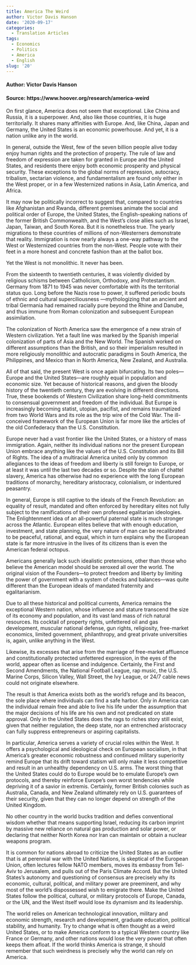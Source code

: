 ```yaml
---
title: America The Weird
author: Victor Davis Hanson
date: '2020-09-17'
categories:
  - Translation Articles
tags:
  - Economics
  - Politics
  - America
  - English
slug: '20'
---
```


#### Author: Victor Davis Hanson

#### Source: https://www.hoover.org/research/america-weird

On first glance, America does not seem that exceptional. Like China and Russia, it is a superpower. And, also like those countries, it is huge territorially. It shares many affinities with Europe. And, like China, Japan and Germany, the United States is an economic powerhouse. And yet, it is a nation unlike any in the world.

In general, outside the West, few of the seven billion people alive today enjoy human rights and the protection of property. The rule of law and freedom of expression are taken for granted in Europe and the United States, and residents there enjoy both economic prosperity and physical security. These exceptions to the global norms of repression, autocracy, tribalism, sectarian violence, and fundamentalism are found only either in the West proper, or in a few Westernized nations in Asia, Latin America, and Africa.

It may now be politically incorrect to suggest that, compared to countries like Afghanistan and Rwanda, different premises animate the social and political order of Europe, the United States, the English-speaking nations of the former British Commonwealth, and the West’s close allies such as Israel, Japan, Taiwan, and South Korea. But it is nonetheless true. The yearly migrations to these countries of millions of non-Westerners demonstrate that reality. Immigration is now nearly always a one-way pathway to the West or Westernized countries from the non-West. People vote with their feet in a more honest and concrete fashion than at the ballot box.

Yet the West is not monolithic. It never has been.

From the sixteenth to twentieth centuries, it was violently divided by religious schisms between Catholicism, Orthodoxy, and Protestantism. Germany from 1871 to 1945 was never comfortable with its the territorial status quo. Long before the Nazis rose to power, it suffered periodic bouts of ethnic and cultural superciliousness —mythologizing that an ancient and tribal Germania had remained racially pure beyond the Rhine and Danube, and thus immune from Roman colonization and subsequent European assimilation.

The colonization of North America saw the emergence of a new strain of Western civilization. Yet a fault line was marked by the Spanish imperial colonization of parts of Asia and the New World. The Spanish worked on different assumptions than the British, and so their imperialism resulted in more religiously monolithic and autocratic paradigms in South America, the Philippines, and Mexico than in North America, New Zealand, and Australia. 

All of that said, the present West is once again bifurcating. Its two poles—Europe and the United States—are roughly equal in population and economic size. Yet because of historical reasons, and given the bloody history of the twentieth century, they are evolving in different directions. True, these bookends of Western Civilization share long-held commitments to consensual government and freedom of the individual. But Europe is increasingly becoming statist, utopian, pacifist, and remains traumatized from two World Wars and its role as the trip wire of the Cold War. The ill-conceived framework of the European Union is far more like the articles of the old Confederacy than the U.S. Constitution.

Europe never had a vast frontier like the United States, or a history of mass immigration. Again, neither its individual nations nor the present European Union embrace anything like the values of the U.S. Constitution and its Bill of Rights. The idea of a multiracial America united only by common allegiances to the ideas of freedom and liberty is still foreign to Europe, or at least it was until the last two decades or so. Despite the stain of chattel slavery, America has otherwise had no experience with the long European traditions of monarchy, hereditary aristocracy, colonialism, or indentured peasantry.

In general, Europe is still captive to the ideals of the French Revolution: an equality of result, mandated and often enforced by hereditary elites not fully subject to the ramifications of their own professed egalitarian ideologies. The Enlightenment idea of an all-powerful paternal state is much stronger across the Atlantic. European elites believe that with enough education, investment, and state planning, the very nature of man can be recalibrated to be peaceful, rational, and equal, which in turn explains why the European state is far more intrusive in the lives of its citizens than is even the American federal octopus.

Americans generally lack such idealistic pretensions, other than those who believe the American model should be xeroxed all over the world. The original vision of the Founders—to protect freedom and liberty by limiting the power of government with a system of checks and balances—was quite different than the European ideals of mandated fraternity and egalitarianism. 

Due to all these historical and political currents, America remains the exceptional Western nation, whose influence and stature transcend the size of its economy and population, and its vast land mass of rich natural resources. Its cocktail of property rights, unfettered oil and gas development, muscular national defense, gun rights, religiosity, free-market economics, limited government, philanthropy, and great private universities is, again, unlike anything in the West.

Likewise, its excesses that arise from the marriage of free-market affluence and constitutionally protected unfettered expression, in the eyes of the world, appear often as license and indulgence.  Certainly, the First and Second Amendments, the National Football League, rap music, the U.S. Marine Corps, Silicon Valley, Wall Street, the Ivy League, or 24/7 cable news could not originate elsewhere.

The result is that America exists both as the world’s refuge and its beacon, the sole place where individuals can find a safe harbor. Only in America can the individual remain free and able to live his life under the assumption that the major decisions of his life are his own and not predicated on state approval. Only in the United States does the rags to riches story still exist, given that neither regulation, the deep state, nor an entrenched aristocracy can fully suppress entrepreneurs or aspiring capitalists.

In particular, America serves a variety of crucial roles within the West. It offers a psychological and ideological check on European socialism, in that America’s greater economic robustness and continued military superiority remind Europe that its drift toward statism will only make it less competitive and result in an unhealthy dependency on U.S. arms. The worst thing that the United States could do to Europe would be to emulate Europe’s own protocols, and thereby reinforce Europe’s own worst tendencies while depriving it of a savior in extremis. Certainly, former British colonies such as Australia, Canada, and New Zealand ultimately rely on U.S. guarantees of their security, given that they can no longer depend on strength of the United Kingdom.

No other country in the world bucks tradition and defies conventional wisdom whether that means supporting Israel, reducing its carbon imprint by massive new reliance on natural gas production and solar power, or declaring that neither North Korea nor Iran can maintain or obtain a nuclear weapons program. 

It is common for nations abroad to criticize the United States as an outlier that is at perennial war with the United Nations, is skeptical of the European Union, often lectures fellow NATO members, moves its embassy from Tel-Aviv to Jerusalem, and pulls out of the Paris Climate Accord. But the United States’s autonomy and questioning of consensus are precisely why its economic, cultural, political, and military power are preeminent, and why most of the world’s dispossessed wish to emigrate there. Make the United States follow the political, cultural, or military protocols of Europe, Canada, or the UN, and the West itself would lose its dynamism and its leadership.

The world relies on American technological innovation, military and economic strength, research and development, graduate education, political stability, and humanity. Try to change what is often thought as a weird United States, or to make America conform to a typical Western country like France or Germany, and other nations would lose the very power that often keeps them afloat. If the world thinks America is strange, it should remember that such weirdness is precisely why the world can rely on America.
